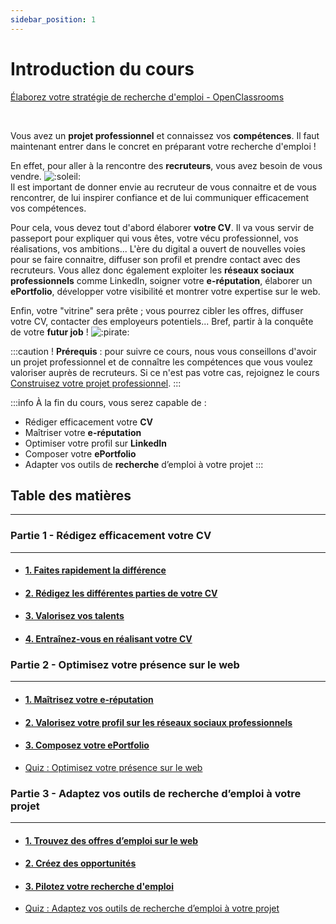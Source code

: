 ```yaml
---
sidebar_position: 1
---
```




# Introduction du cours

[Élaborez votre stratégie de recherche d'emploi - OpenClassrooms](https://openclassrooms.com/fr/courses/5218221-elaborez-votre-strategie-de-recherche-demploi)

<Vimeo vimeoId="281820028" />

<br />

Vous avez un **projet professionnel** et connaissez vos **compétences**. Il faut maintenant entrer dans le concret en préparant votre
recherche d'emploi !

En effet, pour aller à la rencontre des **recruteurs**, vous avez besoin de vous vendre. ![:soleil:](https://openclassrooms.com/bundles/common/images/smiley/soleil.png)<br />
Il est important de donner envie au recruteur de vous connaitre et de vous rencontrer, de lui inspirer confiance et de lui communiquer
efficacement vos compétences.

Pour cela, vous devez tout d'abord élaborer **votre CV**. Il va vous servir de passeport pour expliquer qui vous êtes, votre vécu
professionnel, vos réalisations, vos ambitions... L'ère du digital a ouvert de nouvelles voies pour se faire connaitre, diffuser son profil
et prendre contact avec des recruteurs. Vous allez donc également exploiter les **réseaux sociaux professionnels** comme LinkedIn, soigner
votre **e-réputation**, élaborer un **ePortfolio**, développer votre visibilité et montrer votre expertise sur le web.

Enfin, votre "vitrine" sera prête ; vous pourrez cibler les offres, diffuser votre CV, contacter des employeurs potentiels... Bref, partir à
la conquête de votre **futur job** ! ![:pirate:](https://openclassrooms.com/bundles/common/images/smiley/pirate.png)

:::caution !
**Prérequis** : pour suivre ce cours, nous vous conseillons d'avoir un projet professionnel et de connaître les compétences que vous voulez
valoriser auprès de recruteurs. Si ce n'est pas votre cas, rejoignez le cours [Construisez votre projet professionnel](https://openclassrooms.com/courses/5218141).
:::

:::info
À la fin du cours, vous serez capable de :
- Rédiger efficacement votre **CV**
- Maîtriser votre **e-réputation**
- Optimiser votre profil sur **LinkedIn**
- Composer votre **ePortfolio**
- Adapter vos outils de **recherche** d’emploi à votre projet
:::

## Table des matières
* * *
### Partie 1 - Rédigez efficacement votre CV
* * *
- #### [1. Faites rapidement la différence](https://openclassrooms.com/fr/courses/5218221-elaborez-votre-strategie-de-recherche-demploi/5218228-faites-rapidement-la-difference)
- #### [2. Rédigez les différentes parties de votre CV](https://openclassrooms.com/fr/courses/5218221-elaborez-votre-strategie-de-recherche-demploi/5283777-redigez-les-differentes-parties-de-votre-cv)
- #### [3. Valorisez vos talents](https://openclassrooms.com/fr/courses/5218221-elaborez-votre-strategie-de-recherche-demploi/5283783-valorisez-vos-talents)
- #### [4. Entraînez-vous en réalisant votre CV](https://openclassrooms.com/fr/courses/5218221-elaborez-votre-strategie-de-recherche-demploi/6763616-entrainez-vous-en-realisant-votre-cv)
    
### Partie 2 - Optimisez votre présence sur le web
* * *
- #### [1. Maîtrisez votre e-réputation](https://openclassrooms.com/fr/courses/5218221-elaborez-votre-strategie-de-recherche-demploi/5283837-maitrisez-votre-e-reputation)
- #### [2. Valorisez votre profil sur les réseaux sociaux professionnels](https://openclassrooms.com/fr/courses/5218221-elaborez-votre-strategie-de-recherche-demploi/5283798-valorisez-votre-profil-sur-les-reseaux-sociaux-professionnels)
- #### [3. Composez votre ePortfolio](https://openclassrooms.com/fr/courses/5218221-elaborez-votre-strategie-de-recherche-demploi/5283811-composez-votre-eportfolio)
- [Quiz : Optimisez votre présence sur le web](https://openclassrooms.com/fr/courses/5218221-elaborez-votre-strategie-de-recherche-demploi/exercises/2773)

### Partie 3 - Adaptez vos outils de recherche d’emploi à votre projet
* * *
- #### [1. Trouvez des offres d’emploi sur le web](https://openclassrooms.com/fr/courses/5218221-elaborez-votre-strategie-de-recherche-demploi/5283824-trouvez-des-offres-d-emploi-sur-le-web)
- #### [2. Créez des opportunités](https://openclassrooms.com/fr/courses/5218221-elaborez-votre-strategie-de-recherche-demploi/5283827-creez-des-opportunites)
- #### [3. Pilotez votre recherche d'emploi](https://openclassrooms.com/fr/courses/5218221-elaborez-votre-strategie-de-recherche-demploi/5321996-pilotez-votre-recherche-demploi)
- [Quiz : Adaptez vos outils de recherche d’emploi à votre projet](https://openclassrooms.com/fr/courses/5218221-elaborez-votre-strategie-de-recherche-demploi/exercises/2774)
